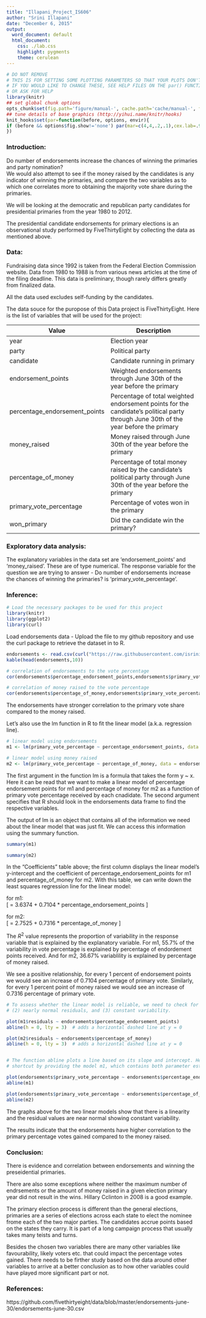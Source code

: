 ```yaml
---
title: "Illapani_Project_IS606"
author: "Srini Illapani"
date: "December 6, 2015"
output:
  word_document: default
  html_document:
    css: ./lab.css
    highlight: pygments
    theme: cerulean
---
```


```r
# DO NOT REMOVE
# THIS IS FOR SETTING SOME PLOTTING PARAMETERS SO THAT YOUR PLOTS DON'T TAKE UP TOO MUCH SPACE
# IF YOU WOULD LIKE TO CHANGE THESE, SEE HELP FILES ON THE par() FUNCTION
# OR ASK FOR HELP
library(knitr)
## set global chunk options
opts_chunk$set(fig.path='figure/manual-', cache.path='cache/manual-', fig.align='center', fig.show='hold', par=TRUE)
## tune details of base graphics (http://yihui.name/knitr/hooks)
knit_hooks$set(par=function(before, options, envir){
if (before && options$fig.show!='none') par(mar=c(4,4,.2,.1),cex.lab=.95,cex.axis=.9,mgp=c(2,.7,0),tcl=-.3)
})
```


### Introduction:  

  Do number of endorsements increase the chances of winning the primaries and party nomination?  
  We would also attempt to see if the money raised by the candidates is any indicator of winning
  the primaries, and compare the two variables as to which one correlates more to obtaining the
  majority vote share during the primaries.
  
  We will be looking at the democratic and republican party candidates for presidential primaries from
  the year 1980 to 2012.
  
  The presidential candidate endorsements for primary elections is an observational study performed by
  FiveThirtyEight by collecting the data as mentioned above.

### Data:  

  Fundraising data since 1992 is taken from the Federal Election Commission website. Data from 1980 to 1988
  is from various news    articles at the time of the filing deadline. This data is preliminary, though rarely
  differs greatly from finalized data.  
  
  All the data used excludes self-funding by the candidates.
  
  The data souce for the puropose of this Data project is FiveThirtyEight.
  Here is the list of variables that will be used for the project:  
  
  
Value | Description
------|------------
year|Election year
party|Political party
candidate|Candidate running in primary
endorsement_points|Weighted endorsements through June 30th of the year before the primary
percentage_endorsement_points|Percentage of total weighted endorsement points for the candidate's political party through June 30th of the year before the primary
money_raised|Money raised through June 30th of the year before the primary
percentage_of_money|Percentage of total money raised by the candidate's political party through June 30th of the year before the primary
primary_vote_percentage|Percentage of votes won in the primary
won_primary|Did the candidate win the primary?



### Exploratory data analysis:  

  The explanatory variables in the data set are 'endorsement_points' and 'money_raised'.
  These are of type numerical. The response variable for the question we are trying to 
  answer - Do number of endorsements increase the chances of winning the  primaries?
  is 'primary_vote_percentage'.


### Inference:  

```r
# Load the necessary packages to be used for this project
library(knitr)
library(ggplot2)
library(curl)
```

Load endorsements data - Upload the file to my github repository and use the curl package
to retrieve the dataset in to R.  

```r
endorsements <- read.csv(curl("https://raw.githubusercontent.com/isrini/SI_IS606/master/endorsements.csv"), header = TRUE)
kable(head(endorsements,10))

# correlation of endorsements to the vote percentage
cor(endorsements$percentage_endorsement_points,endorsements$primary_vote_percentage)

# correlation of money raised to the vote percentage
cor(endorsements$percentage_of_money,endorsements$primary_vote_percentage)

```

The endorsements have stronger correlation to the primary vote share compared to the money raised.  

Let's also use the lm function in R to fit the linear model (a.k.a. regression line).

```r
# linear model using endorsements
m1 <- lm(primary_vote_percentage ~ percentage_endorsement_points, data = endorsements)

# linear model using money raised
m2 <- lm(primary_vote_percentage ~ percentage_of_money, data = endorsements)
```


The first argument in the function lm is a formula that takes the form y ~ x. Here it can be read
that we want to make a linear model of percentage endorsement points for m1 and percentage of money for m2
as a function of primary vote percentage received by each cnadidate. The second argument specifies that R
should look in the endorsements data frame to find the respective variables.

The output of lm is an object that contains all of the information we need about the linear model
that was just fit. We can access this information using the summary function.

```r
summary(m1)

summary(m2)
```

In the "Coefficients" table above; the first column displays the linear model's y-intercept and the
coefficient of percentage_endorsement_points for m1 and percentage_of_money for m2. With this table,
we can write down the least squares regression line for the linear model:

for m1:  
\[
  \hat{y} = 3.6374 + 0.7104 * percentage_endorsement_points 
\]

for m2:  
\[
  \hat{y} = 2.7525 + 0.7316 * percentage_of_money 
\]


The $R^2$ value represents the proportion of variability in the response variable that is explained by the explanatory variable. For m1, 55.7% of the variability in vote percentage is explained by percentage of endordement points received.
And for m2, 36.67% variablility is explained by percentage of money raised.
 
We see a positive relationship, for every 1 percent of endorsement points we would see an increase of 0.7104 percentage
of primary vote. Similarly, for every 1 percent point of money raised we would see an increase of 0.7316 percentage
of primary vote.

```r

# To assess whether the linear model is reliable, we need to check for (1) linearity,
# (2) nearly normal residuals, and (3) constant variability.

plot(m1$residuals ~ endorsements$percentage_endorsement_points)
abline(h = 0, lty = 3)  # adds a horizontal dashed line at y = 0

plot(m2$residuals ~ endorsements$percentage_of_money)
abline(h = 0, lty = 3)  # adds a horizontal dashed line at y = 0


# The function abline plots a line based on its slope and intercept. Here, we used a
# shortcut by providing the model m1, which contains both parameter estimates.

plot(endorsements$primary_vote_percentage ~ endorsements$percentage_endorsement_points)
abline(m1)

plot(endorsements$primary_vote_percentage ~ endorsements$percentage_of_money)
abline(m2)

```

The graphs above for the two linear models show that there is a linearity and the residual
values are near normal showing constant variability.

The results indicate that the endorsements have higher correlation to the primary percentage votes
gained compared to the money raised.

### Conclusion:  

There is evidence and correlation between endorsements and winning the preseidential primaries.

There are also some exceptions where neither the maximum number of endrsements or the amount of money raised
in a given election primary year did not result in the wins. Hillary Cclinton in 2008 is a good example.  

The primary election process is different than the general elections, primaries are a series of elections
across each state to elect the nominee frome each of the two major parties. The candidates accrue points based
on the states they carry. It is part of a long campaign process that usually takes many teists and turns.

Besides the chosen two variables there are many other variables like favourability, likely voters etc. that
could impact the percentage votes gained. There needs to be firther study based on the data around other
variables to arrive at a better conclusion as to how other variables could have played more significant part
or not.

### References:  

https://github.com/fivethirtyeight/data/blob/master/endorsements-june-30/endorsements-june-30.csv  

